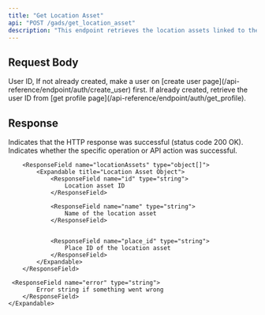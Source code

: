 ```yaml
---
title: "Get Location Asset"
api: "POST /gads/get_location_asset"
description: "This endpoint retrieves the location assets linked to the user's Google Ads account. These assets include details such as the location name, ID, and place ID, which are used to show business locations on Google Maps or in location-based ad extensions. Use this to fetch and manage your connected business locations."
---
```


## Request Body

<ParamField body="userId" type="string" required>
	User ID, If not already created, make a user on [create user
	page](/api-reference/endpoint/auth/create_user) first. If already created,
	retrieve the user ID from [get profile
	page](/api-reference/endpoint/auth/get_profile).
</ParamField>

## Response

<ResponseField name="success" type="boolean">
	Indicates that the HTTP response was successful (status code 200 OK).
</ResponseField>

<ResponseField name="results" type="object">
  <Expandable title="Results Object">
        <ResponseField name="success" type="boolean">
			Indicates whether the specific operation or API action was successful.
        </ResponseField>

       	<ResponseField name="locationAssets" type="object[]">
            <Expandable title="Location Asset Object">
                <ResponseField name="id" type="string">
                    Location asset ID
                </ResponseField>

                <ResponseField name="name" type="string">
                    Name of the location asset
                </ResponseField>
 

                <ResponseField name="place_id" type="string">
                    Place ID of the location asset
                </ResponseField>                     
            </Expandable>
        </ResponseField>

     <ResponseField name="error" type="string">
    		Error string if something went wrong
    	</ResponseField>
    </Expandable>
</ResponseField>